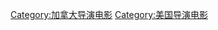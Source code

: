 {{Cat more|杰森·瑞特曼}}

{{DEFAULTSORT:Reitman, Jason}}
[[Category:加拿大导演电影|Category:加拿大导演电影]]
[[Category:美国导演电影|Category:美国导演电影]]